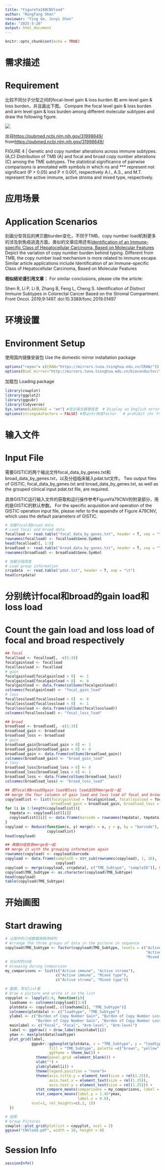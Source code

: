 ```yaml
---
title: "FigureYa188CNVload"
author: "Rongfang Shen"
reviewer: "Ying Ge, Junyi Shen"
date: "2025-5-20"
output: html_document
---
```

```r
knitr::opts_chunk$set(echo = TRUE)
```

# 需求描述

# Requirement

比较不同分子分型之间的focal-level gain & loss burden 和 arm-level gain & loss burden，并且画出下图。
Compare the focal level gain & loss burden and arm level gain & loss burden among different molecular subtypes and draw the following figure.

![](example.png)

出自<https://pubmed.ncbi.nlm.nih.gov/31998649/>
from<https://pubmed.ncbi.nlm.nih.gov/31998649/>

FIGURE 4 | Genetic and copy number alterations across immune subtypes. (A,C) Distribution of TMB (A) and focal and broad copy number alterations (C) among the TME subtypes. The statistical significance of pairwise comparisons is annotated with symbols in which ns and *** represent not significant (P > 0.05) and P ≤ 0.001, respectively A.I., A.S., and M.T. represent the active immune, active stroma and mixed type, respectively. 

# 应用场景

# Application Scenarios

刻画分型背后的拷贝数burden变化，不同于TMB，copy number load机制更多的涉及到免疫逃逸方面。类似的文章应用还有[Identification of an Immune-specific Class of Hepatocellular Carcinoma, Based on Molecular Features](https://pubmed.ncbi.nlm.nih.gov/28624577/)
Depict the variation of copy number burden behind typing. Different from TMB, the copy number load mechanism is more related to immune escape. Similar article applications include Identification of an Immune-specific Class of Hepatocellular Carcinoma, Based on Molecular Features

**相似结论请引用文章：**
For similar conclusions, please cite the article: 

Shen R, Li P, Li B, Zhang B, Feng L, Cheng S. Identification of Distinct Immune Subtypes in Colorectal Cancer Based on the Stromal Compartment. Front Oncol. 2019;9:1497. doi:10.3389/fonc.2019.01497

# 环境设置

# Environment Setup

使用国内镜像安装包
Use the domestic mirror installation package

```r
options("repos"= c(CRAN="https://mirrors.tuna.tsinghua.edu.cn/CRAN/"))
options(BioC_mirror="http://mirrors.tuna.tsinghua.edu.cn/bioconductor/")

```

加载包
Loading package

```r
library(cowplot)
library(ggplot2)
library(ggpubr)
library(tidyverse)
Sys.setenv(LANGUAGE = "en") #显示英文报错信息  # Display an English error message
options(stringsAsFactors = FALSE) #禁止chr转成factor   # prohibit chr from being converted to factor
```

# 输入文件

# Input File

需要GISTIC的两个输出文件focal_data_by_genes.txt和broad_data_by_genes.txt，以及分组临床输入pdat.txt文件。
Two output files of GISTIC, focal_data_by_genes.txt and broad_data_by_genes.txt, as well as the grouped clinical input pdat.txt file, are required.

具体GISTIC运行输入文件的获取和运行操作参考FigureYa79CNV的附录部分，用的是GISTIC的默认参数。
For the specific acquisition and operation of the GISTIC operation input file, please refer to the appendix of Figure A79CNV, which uses the default parameters of GISTIC.

```r
# 加载focal和broad data
# Load focal and broad data
focalload <- read.table("focal_data_by_genes.txt", header = T, sep = "\t", check.names = F)
rownames(focalload) <- focalload$Gene.Symbol
head(focalload)[, 1:8]
broadload <- read.table("broad_data_by_genes.txt", header = T, sep = "\t", check.names = F)
rownames(broadload) <- broadload$Gene.Symbol

# 加载分组信息
# Load group information
crcpdata  <- read.table("pdat.txt", header = T, sep = "\t")
head(crcpdata)
```

# 分别统计focal和broad的gain load和loss load

# Count the gain load and loss load of focal and broad respectively

```r
## focal
focalload <- focalload[, -c(1:3)]
focalgainload <- focalload
focallossload <- focalload
# gain 
focalgainload[focalgainload > 0]  <- 1
focalgainload[focalgainload < 0]  <- 0
focalgainload <- data.frame(colSums(focalgainload))
colnames(focalgainload) <- "focal_gain_load"
# loss
focallossload[focallossload > 0]  <- 0
focallossload[focallossload < 0]  <- 1
focallossload <- data.frame(colSums(focallossload))
colnames(focallossload) <- "focal_loss_load"

## broad
broadload <- broadload[, -c(1:3)]
broadload_gain <- broadload
broadload_loss <- broadload
# gain 
broadload_gain[broadload_gain > 0] <- 1
broadload_gain[broadload_gain < 0] <- 0
broadload_gain <- data.frame(colSums(broadload_gain))
colnames(broadload_gain) <- "broad_gain_load"
# loss 
broadload_loss[broadload_loss > 0] <- 0
broadload_loss[broadload_loss < 0] <- 1
broadload_loss <- data.frame(colSums(broadload_loss))
colnames(broadload_loss) <- "broad_loss_load"

## 把focal和broad的gain load和loss load这四列merge在一起
## merge the four columns of gain load and loss load of focal and broad together
copyloadlist <- list(focalgainload = focalgainload, focallossload = focallossload,
                     broadload_gain = broadload_gain, broadload_loss = broadload_loss)
for (i in 1:length(copyloadlist)){
  tmpdata <- copyloadlist[[i]]
  copyloadlist[[i]] <- data.frame(barcode = rownames(tmpdata), tmpdata)
}
copyload <- Reduce(function(x, y) merge(x = x, y = y, by = "barcode"), 
                   copyloadlist)
head(copyload)

## 再跟分组信息merge在一起
## merge it with the grouping information again
rownames(copyload) <- copyload$barcode
copyload <- data.frame(sampleID = str_sub(rownames(copyload), 1, 16),
                       copyload)
copyload <- merge(copyload, crcpdata[, c("TME_Subtype", "sampleID")], by = "sampleID")
copyload$TME_Subtype <- as.character(copyload$TME_Subtype)
head(copyload)
table(copyload$TME_Subtype)
```

# 开始画图

# Start drawing

```r
# 让图中的三组数据按顺序排列
# Arrange the three groups of data in the picture in sequence
copyload$TME_Subtype <- factor(copyload$TME_Subtype, levels = c("Active immune", 
                                                                "Active stroma",
                                                                "Mixed type"))
# 对比时的分组
# Grouping during Comparison
my_comparisons <- list(c("Active immune", "Active stroma"),
                       c("Active immune", "Mixed type"),
                       c("Active stroma", "Mixed type"))

# 画图，写在list里
# Draw a picture and write it in the list
copyplot <- lapply(1:4, function(i){
  loadname <- colnames(copyload)[3:6]
  plotdata <- copyload[, c(loadname[i], "TME_Subtype")]
  colnames(plotdata) <- c("loadtype", "TME_Subtype")
  ylabel <- c("Burden of Copy Number Gain", "Burden of Copy Number Loss",
              "Burden of Copy Number Gain", "Burden of Copy Number Loss")
  mainlabel <- c("Focal", "Focal", "Arm-level", "Arm-level")
  label <- ggdraw() + draw_label(mainlabel[i])
  ymax <- max(plotdata$loadtype)
  plot_grid(label, 
            ggpubr::ggboxplot(plotdata, x = "TME_Subtype", y = "loadtype", 
                    fill = "TME_Subtype", palette =c("brown", "yellow", "grey"),
                    ggtheme = theme_bw()) +
              theme(panel.grid =element_blank()) +
              xlab("") +
              ylab(ylabel[i]) +
              theme(legend.position = "none")+
              theme(axis.title.y = element_text(size = rel(1.25)),
                    axis.text.x = element_text(size = rel(1.25)),
                    axis.text.y = element_text(size = rel(1.25))) +
              stat_compare_means(comparisons = my_comparisons, label = "p.signif") + 
              stat_compare_means(label.y = 1.45*ymax,
                                 label.x = 0.8),
            ncol=1, rel_heights=c(.2, 1))
  })

# 组图
# Group Pictures
cowplot::plot_grid(plotlist = copyplot, ncol = 2)
ggsave("CNVload.pdf", width = 10, height = 8)
```

# Session Info

```r
sessionInfo()
```
